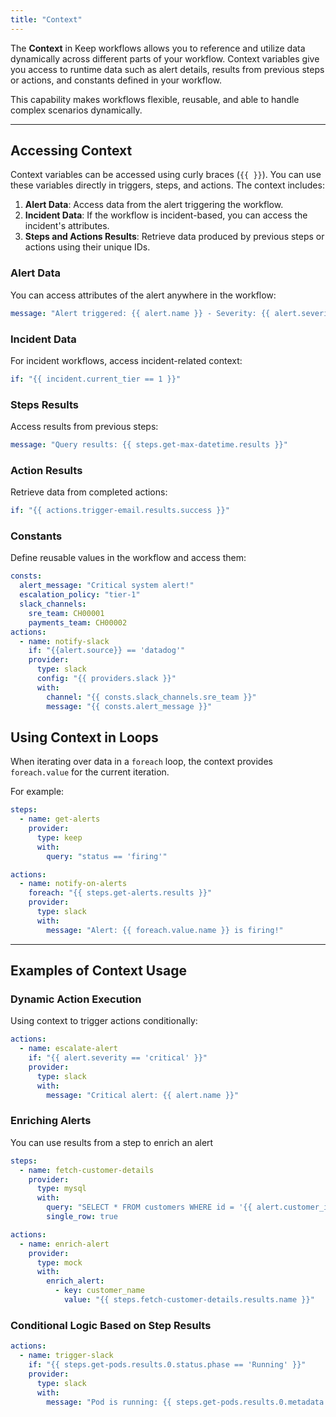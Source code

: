```yaml
---
title: "Context"
---
```


The **Context** in Keep workflows allows you to reference and utilize data dynamically across different parts of your workflow. Context variables give you access to runtime data such as alert details, results from previous steps or actions, and constants defined in your workflow.

This capability makes workflows flexible, reusable, and able to handle complex scenarios dynamically.

---

## Accessing Context

Context variables can be accessed using curly braces (`{{ }}`). You can use these variables directly in triggers, steps, and actions. The context includes:

1. **Alert Data**: Access data from the alert triggering the workflow.
2. **Incident Data**: If the workflow is incident-based, you can access the incident's attributes.
3. **Steps and Actions Results**: Retrieve data produced by previous steps or actions using their unique IDs.

### Alert Data

You can access attributes of the alert anywhere in the workflow:

```yaml
message: "Alert triggered: {{ alert.name }} - Severity: {{ alert.severity }}"
```

### Incident Data

For incident workflows, access incident-related context:

```yaml
if: "{{ incident.current_tier == 1 }}"
```

### Steps Results

Access results from previous steps:

```yaml
message: "Query results: {{ steps.get-max-datetime.results }}"
```

### Action Results

Retrieve data from completed actions:

```yaml
if: "{{ actions.trigger-email.results.success }}"
```

### Constants

Define reusable values in the workflow and access them:

```yaml
consts:
  alert_message: "Critical system alert!"
  escalation_policy: "tier-1"
  slack_channels:
    sre_team: CH00001
    payments_team: CH00002
actions:
  - name: notify-slack
    if: "{{alert.source}} == 'datadog'"
    provider:
      type: slack
      config: "{{ providers.slack }}"
      with:
        channel: "{{ consts.slack_channels.sre_team }}"
        message: "{{ consts.alert_message }}"
```

## Using Context in Loops

When iterating over data in a `foreach` loop, the context provides `foreach.value` for the current iteration.

For example:

```yaml
steps:
  - name: get-alerts
    provider:
      type: keep
      with:
        query: "status == 'firing'"

actions:
  - name: notify-on-alerts
    foreach: "{{ steps.get-alerts.results }}"
    provider:
      type: slack
      with:
        message: "Alert: {{ foreach.value.name }} is firing!"
```

---

## Examples of Context Usage

### Dynamic Action Execution

Using context to trigger actions conditionally:

```yaml
actions:
  - name: escalate-alert
    if: "{{ alert.severity == 'critical' }}"
    provider:
      type: slack
      with:
        message: "Critical alert: {{ alert.name }}"
```

### Enriching Alerts

You can use results from a step to enrich an alert

```yaml
steps:
  - name: fetch-customer-details
    provider:
      type: mysql
      with:
        query: "SELECT * FROM customers WHERE id = '{{ alert.customer_id }}'"
        single_row: true

actions:
  - name: enrich-alert
    provider:
      type: mock
      with:
        enrich_alert:
          - key: customer_name
            value: "{{ steps.fetch-customer-details.results.name }}"
```

### Conditional Logic Based on Step Results

```yaml
actions:
  - name: trigger-slack
    if: "{{ steps.get-pods.results.0.status.phase == 'Running' }}"
    provider:
      type: slack
      with:
        message: "Pod is running: {{ steps.get-pods.results.0.metadata.name }}"
```
